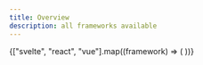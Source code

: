 ```yaml
---
title: Overview
description: all frameworks available
---
```



<CardGrid>
	{["svelte", "react", "vue"].map((framework) => (
		<LinkCard
			title={capitalizeUtil(framework)}
			href={`/docs/ui-frameworks/${framework}/getting-started/`}
		/>
	))}
</CardGrid>
